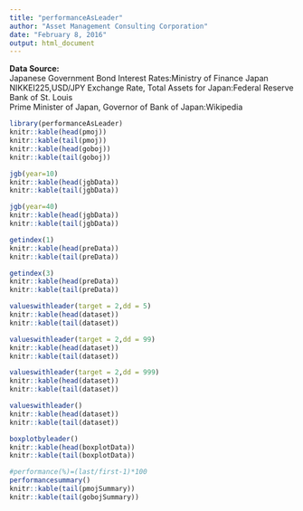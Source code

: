 ```yaml
---
title: "performanceAsLeader"
author: "Asset Management Consulting Corporation"
date: "February 8, 2016"
output: html_document
---
```

<!--
%\VignetteEngine{knitr::rmarkdown}
%\VignetteIndexEntry{An Introduction to the performanceAsLeader}
-->

<b>Data Source:</b><br>
Japanese Government Bond Interest Rates:Ministry of Finance Japan<br>
NIKKEI225,USD/JPY Exchange Rate, Total Assets for Japan:Federal Reserve Bank of St. Louis<br>
Prime Minister of Japan, Governor of Bank of Japan:Wikipedia 

```r
library(performanceAsLeader)
knitr::kable(head(pmoj))
knitr::kable(tail(pmoj))
knitr::kable(head(goboj))
knitr::kable(tail(goboj))
```

```r
jgb(year=10)
knitr::kable(head(jgbData))
knitr::kable(tail(jgbData))
```

```r
jgb(year=40)
knitr::kable(head(jgbData))
knitr::kable(tail(jgbData))
```

```r
getindex(1)
knitr::kable(head(preData))
knitr::kable(tail(preData))
```

```r
getindex(3)
knitr::kable(head(preData))
knitr::kable(tail(preData))
```

```r
valueswithleader(target = 2,dd = 5)
knitr::kable(head(dataset))
knitr::kable(tail(dataset))
```

```r
valueswithleader(target = 2,dd = 99)
knitr::kable(head(dataset))
knitr::kable(tail(dataset))
```

```r
valueswithleader(target = 2,dd = 999)
knitr::kable(head(dataset))
knitr::kable(tail(dataset))
```

```r
valueswithleader()
knitr::kable(head(dataset))
knitr::kable(tail(dataset))
```

```r
boxplotbyleader()
knitr::kable(head(boxplotData))
knitr::kable(tail(boxplotData))
```

```r
#performance(%)=(last/first-1)*100
performancesummary()
knitr::kable(tail(pmojSummary))
knitr::kable(tail(gobojSummary))
```
